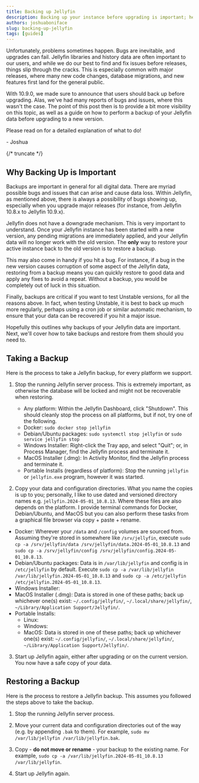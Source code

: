 ```yaml
---
title: Backing up Jellyfin
description: Backing up your instance before upgrading is important; here's how
authors: joshuaboniface
slug: backing-up-jellyfin
tags: [guides]
---
```


Unfortunately, problems sometimes happen. Bugs are inevitable, and upgrades can fail. Jellyfin libraries and history data are often important to our users, and while we do our best to find and fix issues before releases, things slip through the cracks. This is especially common with major releases, where many new code changes, database migrations, and new features first land for the general public.

With 10.9.0, we made sure to announce that users should back up before upgrading. Alas, we've had many reports of bugs and issues, where this wasn't the case. The point of this post then is to provide a bit more visibility on this topic, as well as a guide on how to perform a backup of your Jellyfin data before upgrading to a new version.

Please read on for a detailed explanation of what to do!

\- Joshua

{/* truncate */}

## Why Backing Up is Important

Backups are important in general for all digital data. There are myriad possible bugs and issues that can arise and cause data loss. Within Jellyfin, as mentioned above, there is always a possibility of bugs showing up, especially when you upgrade major releases (for instance, from Jellyfin 10.8.x to Jellyfin 10.9.x).

Jellyfin does not have a downgrade mechanism. This is very important to understand. Once your Jellyfin instance has been started with a new version, any pending migrations are immediately applied, and your Jellyfin data will no longer work with the old version. The **only** way to restore your active instance back to the old version is to restore a backup.

This may also come in handy if you hit a bug. For instance, if a bug in the new version causes corruption of some aspect of the Jellyfin data, restoring from a backup means you can quickly restore to good data and apply any fixes to avoid a repeat. Without a backup, you would be completely out of luck in this situation.

Finally, backups are critical if you want to test Unstable versions, for all the reasons above. In fact, when testing Unstable, it is best to back up much more regularly, perhaps using a cron job or similar automatic mechanism, to ensure that your data can be recovered if you hit a major issue.

Hopefully this outlines why backups of your Jellyfin data are important. Next, we'll cover how to take backups and restore from them should you need to.

## Taking a Backup

Here is the process to take a Jellyfin backup, for every platform we support.

1. Stop the running Jellyfin server process. This is extremely important, as otherwise the database will be locked and might not be recoverable when restoring.

   * Any platform: Within the Jellyfin Dashboard, click "Shutdown". This should cleanly stop the process on all platforms, but if not, try one of the following.
   * Docker: `sudo docker stop jellyfin`
   * Debian/Ubuntu packages: `sudo systemctl stop jellyfin` or `sudo service jellyfin stop`
   * Windows Installer: Right-click the Tray app, and select "Quit"; or, in Process Manager, find the Jellyfin process and terminate it.
   * MacOS Installer (.dmg): In Activity Monitor, find the Jellyfin process and terminate it.
   * Portable Installs (regardless of platform): Stop the running `jellyfin` or `jellyfin.exe` program, however it was started.

2. Copy your data and configuration directories. What you name the copies is up to you; personally, I like to use dated and versioned directory names e.g. `jellyfin.2024-05-01_10.8.13`. Where these files are also depends on the platform. I provide terminal commands for Docker, Debian/Ubuntu, and MacOS but you can also perform these tasks from a graphical file browser via copy + paste + rename.

  * Docker: Wherever your `/data` and `/config` volumes are sourced from. Assuming they're stored in somewhere like `/srv/jellyfin`, execute `sudo cp -a /srv/jellyfin/data /srv/jellyfin/data.2024-05-01_10.8.13` and `sudo cp -a /srv/jellyfin/config /srv/jellyfin/config.2024-05-01_10.8.13`.
  * Debian/Ubuntu packages: Data is in `/var/lib/jellyfin` and config is in `/etc/jellyfin` by default. Execute `sudo cp -a /var/lib/jellyfin /var/lib/jellyfin.2024-05-01_10.8.13` and `sudo cp -a /etc/jellyfin /etc/jellyfin.2024-05-01_10.8.13`.
  * Windows Installer:
  * MacOS Installer (.dmg): Data is stored in one of these paths; back up whichever one(s) exist: `~/.config/jellyfin/`, `~/.local/share/jellyfin/`, `~/Library/Application Support/Jellyfin/`.
  * Portable Installs:
     * Linux:
     * Windows:
     * MacOS: Data is stored in one of these paths; back up whichever one(s) exist: `~/.config/jellyfin/`, `~/.local/share/jellyfin/`, `~/Library/Application Support/Jellyfin/`.

3. Start up Jellyfin again, either after upgrading or on the current version. You now have a safe copy of your data.

## Restoring a Backup

Here is the process to restore a Jellyfin backup. This assumes you followed the steps above to take the backup.

1. Stop the running Jellyfin server process.

2. Move your current data and configuration directories out of the way (e.g. by appending `.bak` to them). For example, `sudo mv /var/lib/jellyfin /var/lib/jellyfin.bak`.

3. Copy - **do not move or rename** - your backup to the existing name. For example, `sudo cp -a /var/lib/jellyfin.2024-05-01_10.8.13 /var/lib/jellyfin`.

4. Start up Jellyfin again.
